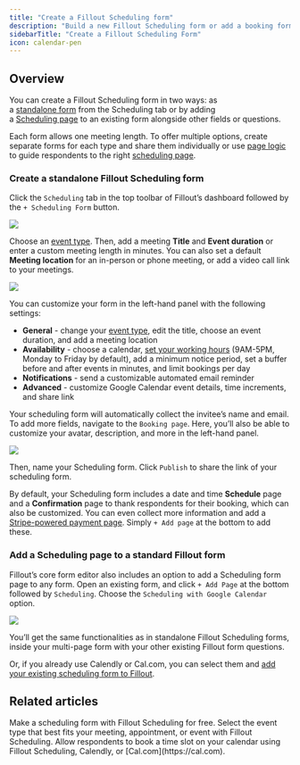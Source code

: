```yaml
---
title: "Create a Fillout Scheduling form"
description: "Build a new Fillout Scheduling form or add a booking form to an existing Fillout form"
sidebarTitle: "Create a Fillout Scheduling Form"
icon: calendar-pen
---
```


## Overview

You can create a Fillout Scheduling form in two ways: as a [standalone form](/help/how-to-create-scheduling-form#4c264962c0d7497896d359066dd28748) from the Scheduling tab or by adding a [Scheduling page](/help/scheduling-page) to an existing form alongside other fields or questions.

Each form allows one meeting length. To offer multiple options, create separate forms for each type and share them individually or use [page logic](/help/page-logic) to guide respondents to the right [scheduling page](/help/scheduling-page).

### Create a standalone Fillout Scheduling form

Click the `Scheduling` tab in the top toolbar of Fillout’s dashboard followed by the `+ Scheduling Form` button.

<Frame>
  <img src="/images/scheduling/image-23.png" />
</Frame>

Choose an [event type](/help/event-types). Then, add a meeting **Title** and **Event duration** or enter a custom meeting length in minutes. You can also set a default **Meeting location** for an in-person or phone meeting, or add a video call link to your meetings.

<Frame>
  <img src="/images/scheduling/image-24.png" />
</Frame>

You can customize your form in the left-hand panel with the following settings:

- **General** \- change your [event type](/help/event-types), edit the title, choose an event duration, and add a meeting location
- **Availability** - choose a calendar, [set your working hours](/help/fillout-scheduling-availability) (9AM-5PM, Monday to Friday by default), add a minimum notice period, set a buffer before and after events in minutes, and limit bookings per day
- **Notifications** \- send a customizable automated email reminder
- **Advanced** - customize Google Calendar event details, time increments, and share link

Your scheduling form will automatically collect the invitee’s name and email. To add more fields, navigate to the `Booking page`. Here, you’ll also be able to customize your avatar, description, and more in the left-hand panel.

<Frame>
  <img src="/images/scheduling/image-25.png" />
</Frame>

Then, name your Scheduling form. Click `Publish` to share the link of your scheduling form.

By default, your Scheduling form includes a date and time **Schedule** page and a **Confirmation** page to thank respondents for their booking, which can also be customized. You can even collect more information and add a [Stripe-powered payment page](/help/payment-page). Simply `+ Add page` at the bottom to add these.

### Add a Scheduling page to a standard Fillout form

Fillout’s core form editor also includes an option to add a Scheduling form page to any form. Open an existing form, and click `+ Add Page` at the bottom followed by `Scheduling`. Choose the `Scheduling with Google Calendar` option.

<Frame>
  <img src="/images/scheduling/image-26.png" />
</Frame>

You’ll get the same functionalities as in standalone Fillout Scheduling forms, inside your multi-page form with your other existing Fillout form questions.

Or, if you already use Calendly or Cal.com, you can select them and [add your existing scheduling form to Fillout](/help/scheduling-page).

## Related articles

<CardGroup cols={3}>
  <Card title="Getting started with Fillout Scheduling" href="/help/fillout-scheduling-intro" icon="calendar-pen" iconType="regular" color="#FFC738">
  Make a scheduling form with Fillout Scheduling for free.
  </Card>
  <Card title="Event types" href="/help/event-types" icon="calendar-users" iconType="regular" color="#FFC738">
  Select the event type that best fits your meeting, appointment, or event with Fillout Scheduling.
  </Card>
  <Card title="Scheduling Page" href="/help/scheduling-page" icon="calendar-day" iconType="regular" color="#FFC738">
  Allow respondents to book a time slot on your calendar using Fillout Scheduling, Calendly, or [Cal.com](https://cal.com).
  </Card>
</CardGroup>
